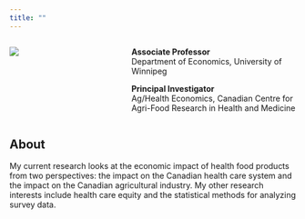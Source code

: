 ```yaml
---
title: ""
---
```



::: columns
::: {.column width="40%"}
![](IMG_8786.jpeg)
:::
::: {.column width="60%"}
**Associate Professor**   
Department of Economics, University of Winnipeg

**Principal Investigator**   
Ag/Health Economics, Canadian Centre for Agri-Food Research in Health and Medicine
:::
:::

## About
My current research looks at the economic impact of health food products from two perspectives: the impact on the Canadian health care system and the impact on the Canadian agricultural industry. My other research interests include health care equity and the statistical methods for analyzing survey data.